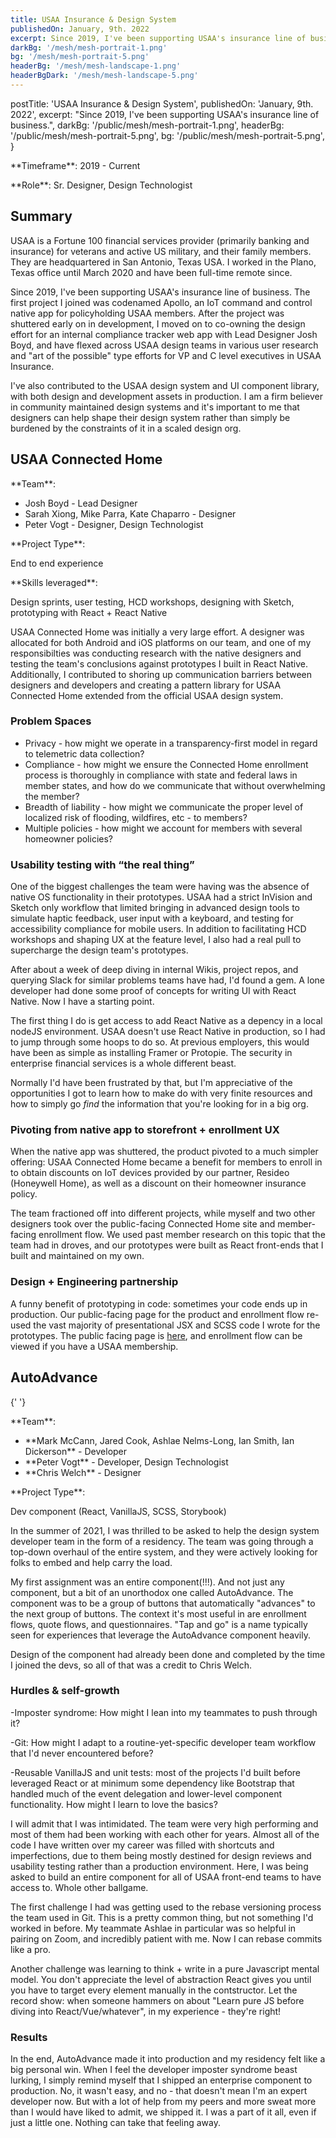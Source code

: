 ```yaml
---
title: USAA Insurance & Design System
publishedOn: January, 9th. 2022
excerpt: Since 2019, I've been supporting USAA's insurance line of business.
darkBg: '/mesh/mesh-portrait-1.png'
bg: '/mesh/mesh-portrait-5.png'
headerBg: '/mesh/mesh-landscape-1.png'
headerBgDark: '/mesh/mesh-landscape-5.png'
---
```


  postTitle: 'USAA Insurance & Design System',
  publishedOn: 'January, 9th. 2022',
  excerpt: "Since 2019, I've been supporting USAA's insurance line of business.",
  darkBg: '/public/mesh/mesh-portrait-1.png',
  headerBg: '/public/mesh/mesh-portrait-5.png',
  bg: '/public/mesh/mesh-portrait-5.png',
}

<p className="pt-0">**Timeframe**: 2019 - Current</p>
<p className="mt-3">**Role**: Sr. Designer, Design Technologist</p>

## Summary

USAA is a Fortune 100 financial services provider (primarily banking and insurance) for veterans and active US military, and their family members. They are headquartered in San Antonio, Texas USA. I worked in the Plano, Texas office until March 2020 and have been full-time remote since.

Since 2019, I've been supporting USAA's insurance line of business. The first project
I joined was codenamed Apollo, an IoT command and control native app for policyholding
USAA members. After the project was shuttered early on in development, I moved on
to co-owning the design effort for an internal compliance tracker web app with Lead
Designer Josh Boyd, and have flexed across USAA design teams in various user research
and "art of the possible" type efforts for VP and C level executives in USAA Insurance.

I've also contributed to the USAA design system and UI component library, with both
design and development assets in production. I am a firm believer in community maintained
design systems and it's important to me that designers can help shape their design
system rather than simply be burdened by the constraints of it in a scaled design
org.

## USAA Connected Home

<div className="flex-col justify-start divide-y-2 divide-slate-900/40 dark:divide-eggshell-400/10">
  <p className="mr-4">**Team**:</p>
  <ul>
    <li>Josh Boyd - Lead Designer</li>
    <li>Sarah Xiong, Mike Parra, Kate Chaparro - Designer</li>
    <li>Peter Vogt - Designer, Design Technologist</li>
  </ul>
  <div className="py-2">
    <p>**Project Type**:</p>
    <p>End to end experience</p>
  </div>
  <p>**Skills leveraged**:</p>
  <p>
    Design sprints, user testing, HCD workshops, designing with Sketch, prototyping with React +
    React Native
  </p>
</div>

USAA Connected Home was initially a very large effort. A designer was allocated for both Android and
iOS platforms on our team, and one of my responsibilties was conducting research with the native designers
and testing the team's conclusions against prototypes I built in React Native. Additionally, I contributed
to shoring up communication barriers between designers and developers and creating a pattern library
for USAA Connected Home extended from the official USAA design system.

### Problem Spaces

<div className="space-between flex flex-col md:flex-row">
  <div className="pl-8 pt-1">
    <ul className="list-disc mt-4 md:mt-0">
      <li>
        Privacy - how might we operate in a transparency-first model in regard to telemetric data
        collection?
      </li>
      <li>
        Compliance - how might we ensure the Connected Home enrollment process is thoroughly in
        compliance with state and federal laws in member states, and how do we communicate that
        without overwhelming the member?
      </li>
      <li>
        Breadth of liability - how might we communicate the proper level of localized risk of
        flooding, wildfires, etc - to members?
      </li>
      <li>Multiple policies - how might we account for members with several homeowner policies?</li>
    </ul>
  </div>
</div>

### Usability testing with “the real thing”

One of the biggest challenges the team were having was the absence of native OS
functionality in their prototypes. USAA had a strict InVision and Sketch only
workflow that limited bringing in advanced design tools to simulate haptic feedback,
user input with a keyboard, and testing for accessibility compliance for mobile
users. In addition to facilitating HCD workshops and shaping UX at the feature
level, I also had a real pull to supercharge the design team's prototypes.

After about a week of deep diving in internal Wikis, project repos, and querying
Slack for similar problems teams have had, I'd found a gem. A lone developer had
done some proof of concepts for writing UI with React Native. Now I have a starting
point.

The first thing I do is get access to add React Native as a depency in a local
nodeJS environment. USAA doesn't use React Native in production, so I had to jump
through some hoops to do so. At previous employers, this would have been as simple
as installing Framer or Protopie. The security in enterprise financial services is a
whole different beast.

Normally I'd have been frustrated by that, but I'm appreciative of the opportunities
I got to learn how to make do with very finite resources and how to simply go _find_
the information that you're looking for in a big org.

### Pivoting from native app to storefront + enrollment UX

When the native app was shuttered, the product pivoted to a much simpler offering: USAA Connected Home became a benefit for members to enroll in to obtain discounts on IoT devices provided by our partner, Resideo (Honeywell Home), as well as a discount on their homeowner insurance policy.

The team fractioned off into different projects, while myself and two other designers took over the public-facing Connected Home site and member-facing enrollment flow. We used past member research on this topic that the team had in droves, and our prototypes were built as React front-ends that I built and maintained on my own.

### Design + Engineering partnership

A funny benefit of prototyping in code: sometimes your code ends up in production. Our public-facing page for the product and enrollment flow re-used the vast majority of presentational JSX and SCSS code I wrote for the prototypes. The public facing page is [here](https://www.usaa.com/my/connected-home?), and enrollment flow can be viewed if you have a USAA membership.

## AutoAdvance

{' '}

<div className="flex-col justify-start">
  <p className="mr-4">**Team**:</p>
  <ul>
    <li>**Mark McCann, Jared Cook, Ashlae Nelms-Long, Ian Smith, Ian Dickerson** - Developer</li>
    <li>**Peter Vogt** - Developer, Design Technologist</li>
    <li>**Chris Welch** - Designer</li>
  </ul>
  <div className="py-2">
    <p>**Project Type**:</p>
    <p>Dev component (React, VanillaJS, SCSS, Storybook)</p>
  </div>
</div>
In the summer of 2021, I was thrilled to be asked to help the design system developer team in the form
of a residency. The team was going through a top-down overhaul of the entire system, and they were actively
looking for folks to embed and help carry the load.

My first assignment was an entire component(!!!). And not just any component, but
a bit of an unorthodox one called AutoAdvance. The component was to be a group of
buttons that automatically "advances" to the next group of buttons. The context it's
most useful in are enrollment flows, quote flows, and questionnaires. "Tap and go"
is a name typically seen for experiences that leverage the AutoAdvance component
heavily.

Design of the component had already been done and completed by the time I joined
the devs, so all of that was a credit to Chris Welch.

### Hurdles & self-growth

-Imposter syndrome: How might I lean into my teammates to push through it?

-Git: How might I adapt to a routine-yet-specific developer team workflow that I'd never encountered before?

-Reusable VanillaJS and unit tests: most of the projects I'd built before leveraged React or at minimum some dependency like Bootstrap that handled much of the event delegation and lower-level component functionality. How might I learn to love the basics?

I will admit that I was intimidated. The team were very high performing and most of them had been working with each other for years. Almost all of the code I have written over my career was filled with shortcuts and imperfections, due to them being mostly destined for design reviews and usability testing rather than a production environment. Here, I was being asked to build an entire component for all of USAA front-end teams to have access to. Whole other ballgame.

The first challenge I had was getting used to the rebase versioning process the team used in Git. This is a pretty common
thing, but not something I'd worked in before. My teammate Ashlae in particular was so helpful in pairing on Zoom, and incredibly
patient with me. Now I can rebase commits like a pro.

Another challenge was learning to think + write in a pure Javascript mental model. You don't appreciate the level of abstraction React gives you until you have to target every element manually in the contstructor. Let the record show: when someone hammers on about "Learn pure JS before diving into React/Vue/whatever", in my experience - they're right!

### Results

In the end, AutoAdvance made it into production and my residency felt like a big personal win. When I feel the developer imposter syndrome beast lurking, I simply remind myself that I shipped an enterprise component to production. No, it wasn't easy, and no - that doesn't mean I'm an expert developer now. But with a lot of help from my peers and more sweat more than I would have liked to admit, we shipped it. I was a part of it all, even if just a little one. Nothing can take that feeling away.
